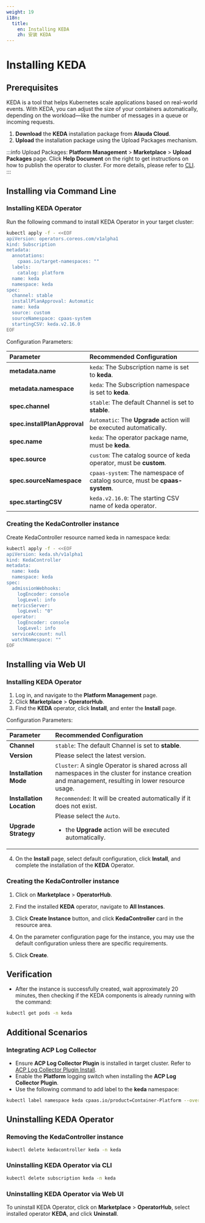 ```yaml
---
weight: 19
i18n:
  title:
    en: Installing KEDA
    zh: 安装 KEDA
---
```


# Installing KEDA

## Prerequisites

KEDA is a tool that helps Kubernetes scale applications based on real-world events. With KEDA, you can adjust the size of your containers automatically, depending on the workload—like the number of messages in a queue or incoming requests.

1. **Download** the **KEDA** installation package from **Alauda Cloud**.
2. **Upload** the installation package using the Upload Packages mechanism.

:::info
Upload Packages:
**Platform Management** > **Marketplace** > **Upload Packages** page.
Click **Help Document** on the right to get instructions on how to publish the operator to cluster. For more details, please refer to [CLI](/ui/cli_tools/index.mdx).
:::

## Installing via Command Line

### Installing KEDA Operator
Run the following command to install KEDA Operator in your target cluster:
```bash
kubectl apply -f - <<EOF
apiVersion: operators.coreos.com/v1alpha1
kind: Subscription
metadata:
  annotations:
    cpaas.io/target-namespaces: ""
  labels:
    catalog: platform
  name: keda
  namespace: keda
spec:
  channel: stable
  installPlanApproval: Automatic
  name: keda
  source: custom
  sourceNamespace: cpaas-system
  startingCSV: keda.v2.16.0
EOF
```
Configuration Parameters:

| **Parameter**   | **Recommended Configuration**       |
| :------- | :------------------------------------------|
| **metadata.name**   | `keda`: The Subscription name is set to **keda**.   |
| **metadata.namespace**   | `keda`: The Subscription namespace is set to **keda**.   |
| **spec.channel** | `stable`: The default Channel is set to **stable**.                          |
| **spec.installPlanApproval** | `Automatic`: The **Upgrade** action will be executed automatically. |
| **spec.name** | `keda`: The operator package name, must be **keda**.  |
| **spec.source** | `custom`: The catalog source of keda operator, must be **custom**.   |
| **spec.sourceNamespace** | `cpaas-system`: The namespace of catalog source, must be **cpaas-system**.   |
| **spec.startingCSV** | `keda.v2.16.0`: The starting CSV name of keda operator.   |

### Creating the KedaController instance

Create KedaController resource named keda in namespace keda:
```bash
kubectl apply -f - <<EOF
apiVersion: keda.sh/v1alpha1
kind: KedaController
metadata:
  name: keda
  namespace: keda
spec:
  admissionWebhooks:
    logEncoder: console
    logLevel: info
  metricsServer:
    logLevel: "0"
  operator:
    logEncoder: console
    logLevel: info
  serviceAccount: null
  watchNamespace: ""
EOF
```

## Installing via Web UI

### Installing KEDA Operator

1. Log in, and navigate to the **Platform Management** page.
2. Click **Marketplace** > **OperatorHub**.
3. Find the **KEDA** operator, click **Install**, and enter the **Install** page.

Configuration Parameters:

| **Parameter**   | **Recommended Configuration**       |
| :------- | :------------------------------------------|
| **Channel**   | `stable`: The default Channel is set to **stable**.   |
| **Version**   | Please select the latest version.|
| **Installation Mode** | `Cluster`: A single Operator is shared across all namespaces in the cluster for instance creation and management, resulting in lower resource usage.                          |
| **Installation Location** | `Recommended`: It will be created automatically if it does not exist. |
| **Upgrade Strategy** | Please select the `Auto`. <ul><li>the **Upgrade** action will be executed automatically.</li></ul> |

4. On the **Install** page, select default configuration, click **Install**, and complete the installation of the **KEDA** Operator.

### Creating the KedaController instance

1. Click on **Marketplace** > **OperatorHub**.

2. Find the installed **KEDA** operator, navigate to **All Instances**.

3. Click **Create Instance** button, and click **KedaController** card in the resource area.

4. On the parameter configuration page for the instance, you may use the default configuration unless there are specific requirements.

5. Click **Create**.

## Verification

- After the instance is successfully created, wait approximately 20 minutes, then checking if the KEDA components is already running with the command: 
```bash
kubectl get pods -n keda
```

## Additional Scenarios

### Integrating ACP Log Collector

- Ensure **ACP Log Collector Plugin** is installed in target cluster. Refer to [ACP Log Collector Plugin Install](/observability/log/install_log#install-acp-log-collector-plugin).
- Enable the **Platform** logging switch when installing the **ACP Log Collector Plugin**.
- Use the following command to add label to the **keda** namespace:
```bash
kubectl label namespace keda cpaas.io/product=Container-Platform --overwrite
```

## Uninstalling KEDA Operator

### Removing the KedaController instance
```bash
kubectl delete kedacontroller keda -n keda
```

### Uninstalling KEDA Operator via CLI
```bash
kubectl delete subscription keda -n keda
```

### Uninstalling KEDA Operator via Web UI

To uninstall KEDA Operator, click on **Marketplace** > **OperatorHub**, select installed operator **KEDA**, and click **Uninstall**.
